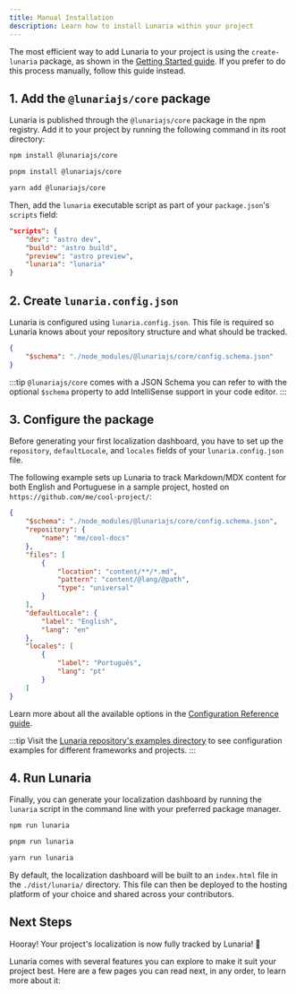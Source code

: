 ```yaml
---
title: Manual Installation
description: Learn how to install Lunaria within your project
---
```



The most efficient way to add Lunaria to your project is using the `create-lunaria` package, as shown in the [Getting Started guide](/getting-started/). If you prefer to do this process manually, follow this guide instead.

## 1. Add the `@lunariajs/core` package

Lunaria is published through the `@lunariajs/core` package in the npm registry. Add it to your project by running the following command in its root directory:

<Tabs>
<TabItem label="npm">

```sh
npm install @lunariajs/core
```

</TabItem>
<TabItem label="pnpm">

```sh
pnpm install @lunariajs/core
```

</TabItem>
<TabItem label="Yarn">

```sh
yarn add @lunariajs/core
```

</TabItem>
</Tabs>

Then, add the `lunaria` executable script as part of your `package.json`'s `scripts` field:

```json title="package.json" ins={5}
"scripts": {
    "dev": "astro dev",
    "build": "astro build",
    "preview": "astro preview",
    "lunaria": "lunaria"
}
```

## 2. Create `lunaria.config.json`

Lunaria is configured using `lunaria.config.json`. This file is required so Lunaria knows about your repository structure and what should be tracked.

```json title="lunaria.config.json" mark={2}
{
	"$schema": "./node_modules/@lunariajs/core/config.schema.json"
}
```

:::tip
`@lunariajs/core` comes with a JSON Schema you can refer to with the optional `$schema` property to add IntelliSense support in your code editor.
:::

## 3. Configure the package

Before generating your first localization dashboard, you have to set up the `repository`, `defaultLocale`, and `locales` fields of your `lunaria.config.json` file.

The following example sets up Lunaria to track Markdown/MDX content for both English and Portuguese in a sample project, hosted on `https://github.com/me/cool-project/`:

```json title="lunaria.config.json"
{
	"$schema": "./node_modules/@lunariajs/core/config.schema.json",
	"repository": {
		"name": "me/cool-docs"
	},
	"files": [
		{
			"location": "content/**/*.md",
			"pattern": "content/@lang/@path",
			"type": "universal"
		}
	],
	"defaultLocale": {
		"label": "English",
		"lang": "en"
	},
	"locales": [
		{
			"label": "Português",
			"lang": "pt"
		}
	]
}
```

Learn more about all the available options in the [Configuration Reference guide](/configuration-reference/).

:::tip
Visit the [Lunaria repository's examples directory](https://github.com/Yan-Thomas/lunaria/tree/main/examples/) to see configuration examples for different frameworks and projects.
:::

## 4. Run Lunaria

Finally, you can generate your localization dashboard by running the `lunaria` script in the command line with your preferred package manager.

<Tabs>
<TabItem label="npm">

```sh
npm run lunaria
```

</TabItem>
<TabItem label="pnpm">

```sh
pnpm run lunaria
```

</TabItem>
<TabItem label="Yarn">

```sh
yarn run lunaria
```

</TabItem>
</Tabs>

By default, the localization dashboard will be built to an `index.html` file in the `./dist/lunaria/` directory. This file can then be deployed to the hosting platform of your choice and shared across your contributors.

## Next Steps

Hooray! Your project's localization is now fully tracked by Lunaria! 🌛

Lunaria comes with several features you can explore to make it suit your project best. Here are a few pages you can read next, in any order, to learn more about it:

<LinkCard
	title="Tracking"
	description="Learn more on how Lunaria's tracking works and how to take over when necessary."
	href="/tracking/"
/>

<CardGrid>
	<LinkCard
		title="Dashboard Customization"
		description="Learn how to add custom styles, components, and more to your dashboard."
		href="/features/dashboard-customization/"
	/>
	<LinkCard
		title="Workflow"
		description="Learn our recommended workflow to improve your contributors' and maintainers' experience."
		href="/workflow/"
	/>
</CardGrid>
